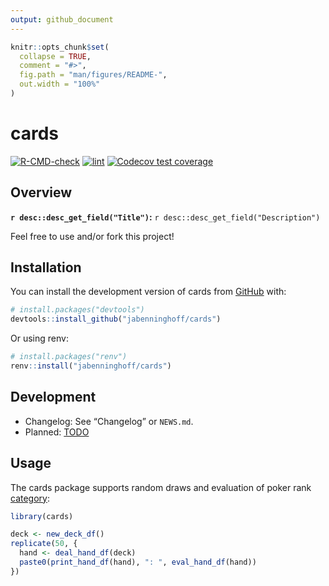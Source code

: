 ```yaml
---
output: github_document
---
```


<!-- README.md is generated from README.Rmd. Please edit that file -->

```r
knitr::opts_chunk$set(
  collapse = TRUE,
  comment = "#>",
  fig.path = "man/figures/README-",
  out.width = "100%"
)
```

# cards

<!-- badges: start -->
[![R-CMD-check](https://github.com/jabenninghoff/cards/workflows/R-CMD-check/badge.svg)](https://github.com/jabenninghoff/cards/actions)
[![lint](https://github.com/jabenninghoff/cards/workflows/lint/badge.svg)](https://github.com/jabenninghoff/cards/actions)
[![Codecov test coverage](https://codecov.io/gh/jabenninghoff/cards/branch/main/graph/badge.svg)](https://app.codecov.io/gh/jabenninghoff/cards?branch=main)
<!-- badges: end -->

## Overview

**`r desc::desc_get_field("Title")`:** `r desc::desc_get_field("Description")`

Feel free to use and/or fork this project!

## Installation

You can install the development version of cards from [GitHub](https://github.com/) with:

``` r
# install.packages("devtools")
devtools::install_github("jabenninghoff/cards")
```

Or using renv:

``` r
# install.packages("renv")
renv::install("jabenninghoff/cards")
```

## Development

- Changelog: See "Changelog" or `NEWS.md`.
- Planned: [TODO](TODO.md)

## Usage

The cards package supports random draws and evaluation of poker rank [category](https://en.wikipedia.org/wiki/List_of_poker_hands):

```r
library(cards)

deck <- new_deck_df()
replicate(50, {
  hand <- deal_hand_df(deck)
  paste0(print_hand_df(hand), ": ", eval_hand_df(hand))
})
```
